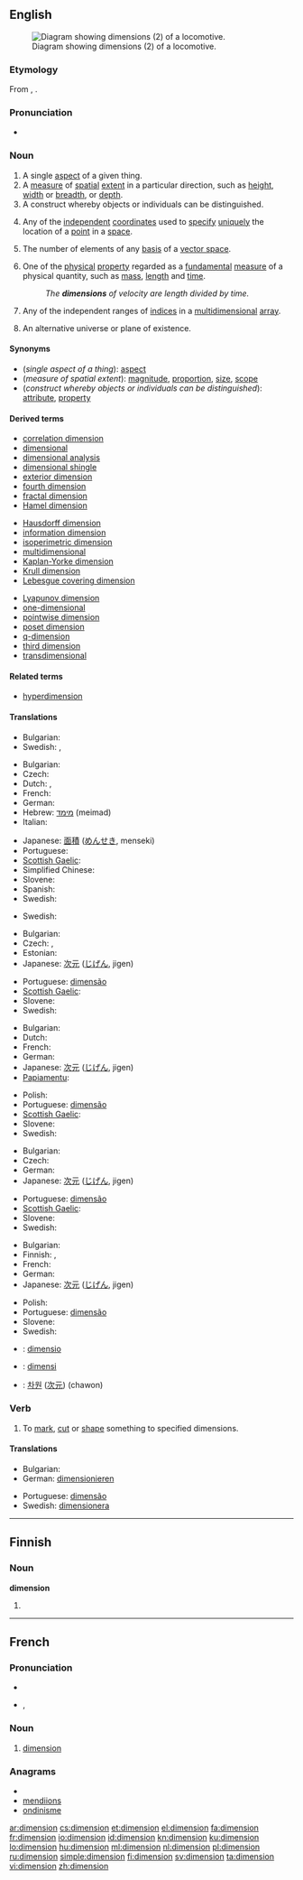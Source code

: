 {{also|Dimension|dimensión}}
==English==
{{wikipedia|dab=dimension (disambiguation)|dimension}}
[[Image:WRB - Adlitzgraben.jpg|thumb|right|Diagram showing dimensions (2) of a locomotive.]]

===Etymology===
From {{etyl|la}} {{term|dimensio|lang=la}}, {{term|dimensionis|lang=la}}.

===Pronunciation===
* {{audio|en-us-dimension.ogg|Audio (US)}}

===Noun===
{{wikipedia}}
{{en-noun}}

# A single [[aspect]] of a given thing.
# A [[measure]] of [[spatial]] [[extent]] in a particular direction, such as [[height]], [[width]] or [[breadth]],  or [[depth]].
# A construct whereby objects or individuals can be distinguished.
# {{geometry}} Any of the [[independent]] [[coordinate]]s used to [[specify]] [[unique]]ly the location of a [[point]] in a [[space]].
# {{linear algebra}} The number of elements of any [[basis]] of a [[vector space]].
# {{physics}} One of the [[physical]] [[property]] regarded as a [[fundamental]] [[measure]] of a physical quantity, such as [[mass]], [[length]] and [[time]].
#: ''The '''dimensions''' of velocity are length divided by time.''
# {{computing}} Any of the independent ranges of [[index|indices]] in a [[multidimensional]] [[array]].
# {{science fiction|fantasy}} An alternative universe or plane of existence.

====Synonyms====
* (''single aspect of a thing''): [[aspect]]
* (''measure of spatial extent''): [[magnitude]], [[proportion]], [[size]], [[scope]]
* (''construct whereby objects or individuals can be distinguished''): [[attribute]], [[property]]

====Derived terms====
{{top3}}
* [[correlation dimension]]
* [[dimensional]]
* [[dimensional analysis]]
* [[dimensional shingle]]
* [[exterior dimension]]
* [[fourth dimension]]
* [[fractal dimension]]
* [[Hamel dimension]]
{{mid3}}
* [[Hausdorff dimension]]
* [[information dimension]]
* [[isoperimetric dimension]]
* [[multidimensional]]
* [[Kaplan-Yorke dimension]]
* [[Krull dimension]]
* [[Lebesgue covering dimension]]
{{mid3}}
* [[Lyapunov dimension]]
* [[one-dimensional]]
* [[pointwise dimension]]
* [[poset dimension]]
* [[q-dimension]]
* [[third dimension]]
* [[transdimensional]]
{{bottom}}

====Related terms====
* [[hyperdimension]]

====Translations====

{{trans-top|single aspect of a thing}}
* Bulgarian: {{t+|bg|измерение|n}}
* Swedish: {{t+|sv|aspekt|c}}, {{t-|sv|dimension|c}}
{{trans-mid}}
{{trans-bottom}}

{{trans-top|measure of spatial extent}}
* Bulgarian: {{t+|bg|размер|m}}
* Czech: {{t+|cs|rozměr|m}}
* Dutch: {{t+|nl|dimensie|f}}, {{t+|nl|afmeting|f}}
* French: {{t+|fr|dimension|f}}
* German: {{t+|de|Dimension|f}}
* Hebrew: [[מימד]] (meimad) {{m}}
* Italian: {{t+|it|dimensione|f}}
{{trans-mid}}
* Japanese: [[面積]] ([[めんせき]], menseki)
* Portuguese: {{t+|pt|dimensão}}
* [[Scottish Gaelic]]: {{t|gd|tomhas|m|xs=Scottish Gaelic}}
* Simplified Chinese: {{tø|zh-cn|尺寸}}
* Slovene: {{t-|sl|dimenzija|f}}
* Spanish: {{t+|es|dimensión|f}}
* Swedish: {{t-|sv|dimension|c}}
{{trans-bottom}}

{{trans-top|construct whereby objects or individuals can be distinguished}}
* Swedish: {{t-|sv|dimension|c}}
{{trans-mid}}
{{trans-bottom}}

{{trans-top|in geometry}}
* Bulgarian: {{t|bg|размерност|f}}
* Czech: {{t+|cs|rozměr|m}}, {{t-|cs|dimenze|f}}
* Estonian: {{t|et|mõõde}}
* Japanese: [[次元]] ([[じげん]], jigen)
{{trans-mid}}
* Portuguese: [[dimensão]]
* [[Scottish Gaelic]]: {{t|gd|tomhas|m|xs=Scottish Gaelic}}
* Slovene: {{t-|sl|dimenzija|f}}
* Swedish: {{t-|sv|dimension|c}}
{{trans-bottom}}

{{trans-top|in physics}}
* Bulgarian: {{t+|bg|измерение|n}}
* Dutch: {{t+|nl|dimensie|f}}
* French: {{t+|fr|dimension|f}}
* German: {{t+|de|Dimension|f}}
* Japanese: [[次元]] ([[じげん]], jigen)
* [[Papiamentu]]: {{tø|pap|dimenshon}}
{{trans-mid}}
* Polish: {{t|pl|wymiar|m}}
* Portuguese: [[dimensão]]
* [[Scottish Gaelic]]: {{t|gd|tomhas|m|xs=Scottish Gaelic}}
* Slovene: {{t-|sl|dimenzija|f}}
* Swedish: {{t-|sv|dimension|c}}
{{trans-bottom}}

{{trans-top|in computing}}
* Bulgarian: {{t+|bg|измерение|n}}
* Czech: {{t+|cs|rozměr|m}}
* German: {{t+|de|Dimension|f}}
* Japanese: [[次元]] ([[じげん]], jigen)
{{trans-mid}}
* Portuguese: [[dimensão]]
* [[Scottish Gaelic]]: {{t|gd|tomhas|m|xs=Scottish Gaelic}}
* Slovene: {{t-|sl|dimenzija|f}}
* Swedish: {{t-|sv|dimension|c}}
{{trans-bottom}}

{{trans-top|in science fiction}}
* Bulgarian: {{t+|bg|измерение|n}}
* Finnish: {{t-|fi|ulottuvuus}}, {{t-|fi|dimensio}}
* French: {{t+|fr|dimension|f}}
* German: {{t+|de|Dimension|f}}
* Japanese: [[次元]] ([[じげん]], jigen)
{{trans-mid}}
* Polish: {{t|pl|wymiar|m}}
* Portuguese: [[dimensão]]
* Slovene: {{t-|sl|dimenzija|f}}
* Swedish: {{t-|sv|dimension|c}}
{{trans-bottom}}

{{checktrans-top}}
* {{ttbc|Esperanto}}: [[dimensio]]
* {{ttbc|Indonesian}}: [[dimensi]]
{{checktrans-mid}}
* {{ttbc|Korean}}: [[차원]] ([[次元]]) (chawon)
{{checktrans-bottom}}

===Verb===
{{en-verb}}

# {{transitive}} To [[mark]], [[cut]] or [[shape]] something to specified dimensions.

====Translations====
{{trans-top|to mark, cut or shape something to specified dimensions}}
* Bulgarian: {{t|bg|оразмерявам}}
* German: [[dimensionieren]]
{{trans-mid}}
* Portuguese: [[dimensão]]
* Swedish: [[dimensionera]]
{{trans-bottom}}

----

==Finnish==

===Noun===
'''dimension'''

# {{fi-form of|type=noun|case=genitive|pl=singular|[[dimensio]]}}

----

==French==

===Pronunciation===
* {{audio|Fr-dimension.ogg|audio}}
* {{IPA|/di.mɑ̃.sjɔ̃/|lang=fr}}, {{SAMPA|/di.mA~.sjO~/}}

===Noun===
{{fr-noun|f}}

# [[#Noun|dimension]]

===Anagrams===
* {{alphagram|deiimnnos}}
* [[mendiions#French|mendiions]]
* [[ondinisme#French|ondinisme]]

[[ar:dimension]]
[[cs:dimension]]
[[et:dimension]]
[[el:dimension]]
[[fa:dimension]]
[[fr:dimension]]
[[io:dimension]]
[[id:dimension]]
[[kn:dimension]]
[[ku:dimension]]
[[lo:dimension]]
[[hu:dimension]]
[[ml:dimension]]
[[nl:dimension]]
[[pl:dimension]]
[[ru:dimension]]
[[simple:dimension]]
[[fi:dimension]]
[[sv:dimension]]
[[ta:dimension]]
[[vi:dimension]]
[[zh:dimension]]